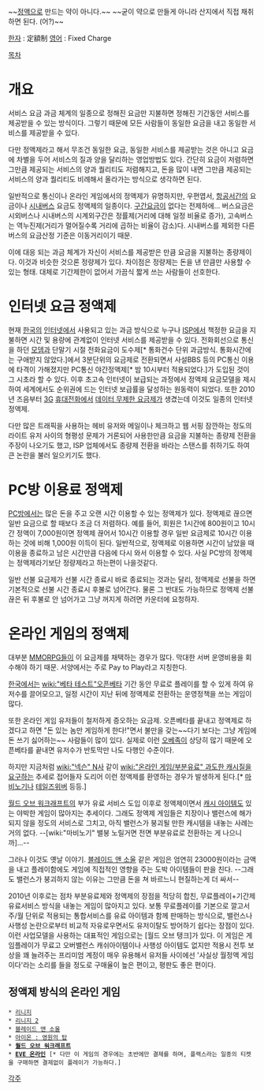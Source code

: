 ~~[[정액]]으로 만드는 약이 아니다.~~
~~굳이 약으로 만들게 아니라 산지에서 직접 채취하면 된다. (어?)~~

[[한자]] : 定額制
[[영어]] : Fixed Charge

[[목차]]
= 개요 =
서비스 요금 과금 체계의 일종으로 정해진 요금만 지불하면 정해진 기간동안 서비스를 제공받을 수 있는 방식이다. 그렇기 때문에 모든 사람들이 동일한 요금을 내고 동일한 서비스를 제공받을 수 있다.

다만 정액제라고 해서 무조건 동일한 요금, 동일한 서비스를 제공받는 것은 아니고 요금에 차별을 두어 서비스의 질과 양을 달리하는 영업방법도 있다. 간단히 요금이 저렴하면 그만큼 제공되는 서비스의 양과 퀄리티도 저렴해지고, 돈을 많이 내면 그만큼 제공되는 서비스의 양과 퀄리티도 비례해서 올라가는 방식으로 생각하면 된다.

일반적으로 통신이나 온라인 게임에서의 정액제가 유명하지만, 우편엽서, [[항공서간]]의 요금이나 [[시내버스]] 요금도 정액제의 일종이다. [[구간요금]]이 없다는 전제하에... 버스요금은 시외버스나 시내버스의 시계외구간은 정률제(거리에 대해 일정 비율로 증가), 고속버스는 역누진제(거리가 멀어질수록 거리에 곱하는 비율이 감소)다. 시내버스를 제외한 다른 버스의 요금산정 기준은 이동거리이기 때문.

이에 대응 되는 과금 체계가 자신이 서비스를 제공받은 만큼 요금을 지불하는 종량제이다. 이것과 비슷한 것으론 정량제가 있다. 차이점은 정량제는 돈을 낸 만큼만 사용할 수 있는 형태. 대체로 기간제한이 없어서 가끔식 짧게 쓰는 사람들이 선호한다.

= 인터넷 요금 정액제 =
현재 [[한국]]의 [[인터넷]]에서 사용되고 있는 과금 방식으로 누구나 [[ISP]]에서 책정한 요금을 지불하면 시간 및 용량에 관계없이 인터넷 서비스를 제공받을 수 있다. 전화회선으로 통신을 하던 [[모뎀]]과 단말기 시절 전화요금이 도수제[* 통화건수 단위 과금방식. 통화시간에는 구애받지 않았다.]에서 3분단위의 요금제로 전환되면서 사설BBS 등의 PC통신 이용에 타격이 가해졌지만 PC통신 야간정액제[* 밤 10시부터 적용되었다.]가 도입된 것이 그 시초라 할 수 있다. 이후 초고속 인터넷이 보급되는 과정에서 정액제 요금모델을 제시하여 세계에서도 순위권에 드는 인터넷 보급률을 달성하는 원동력이 되었다. 또한 2010년 즈음부터 [[3G]] [[휴대전화]]에서 [[데이터 무제한 요금제]]가 생겼는데 이것도 일종의 인터넷 정액제.

다만 많은 트래픽을 사용하는 헤비 유저와 메일이나 체크하고 웹 서핑 잠깐하는 정도의 라이트 유저 사이의 형평성 문제가 거론되어 사용한만큼 요금을 지불하는 종량제 전환을 주장이 나오기도 했고, ISP 업체에서도 종량제 전환을 바라는 스탠스를 취하기도 하여 큰 논란을 불러 일으키기도 했다.

= PC방 이용료 정액제 =
[[PC방]]에서는 많은 돈을 주고 오랜 시간 이용할 수 있는 정액제가 있다. 정액제로 끊으면 일반 요금으로 할 때보다 조금 더 저렴하다. 예를 들어, 회원은 1시간에 800원이고 10시간 정액이 7,000원이면 정액제 끊어서 10시간 이용할 경우 일반 요금제로 10시간 이용하는 것에 비해 1,000원 이득이 된다. 일반적으로, 정액제로 이용하면 시간이 남았을 때 이용을 종료하고 남은 시간만큼 다음에 다시 와서 이용할 수 있다. 사실 PC방의 정액제는 정액제라기보단 정량제라고 하는편이 나을것같다.

일반 선불 요금제가 선불 시간 종료시 바로 종료되는 것과는 달리, 정액제로 선불을 하면 기본적으로 선불 시간 종료시 후불로 넘어간다. 물론 그 반대도 가능하므로 정액제 선불 끊은 뒤 후불로 안 넘어가고 그냥 꺼지게 하려면 카운터에 요청하자.

= 온라인 게임의 정액제 =
대부분 [[MMORPG]]들이 이 요금제를 채택하는 경우가 많다. 막대한 서버 운영비용을 회수해야 하기 때문. 서양에서는 주로 Pay to Play라고 지칭한다.

[[한국]]에서는 [[wiki:"베타 테스트"오픈베타]] 기간 동안 무료로 플레이를 할 수 있게 하여 유저수를 끌어모으고, 일정 시간이 지난 뒤에 정액제로 전환하는 운영정책을 쓰는 게임이 많다.

또한 온라인 게임 유저들이 철저하게 증오하는 요금제. 오픈베타를 끝내고 정액제로 하겠다고 하면 "돈 있는 놈만 게임하게 한다!"면서 불만을 갖는~~다기 보다는 그냥 게임에 돈 쓰기 싫어하는~~ 사람들이 많이 있다. 실제로 이런 [[오베족]]이 상당히 많기 때문에 오픈베타를 끝내면 유저수가 반토막만 나도 다행인 수준이다.

하지만 지금처럼 [[wiki:"넥슨" N사]] 같이 [[wiki:"온라인 게임/부분유료" 과도한 캐시질을 요구하는]] 추세로 접어들자 도리어 이런 정액제를 환영하는 경우가 발생하게 된다.[* [[마비노기]]나 [[테일즈위버]] 등등.]

[[월드 오브 워크래프트]]의 부가 유료 서비스 도입 이후로 정액제이면서 [[캐시 아이템]]도 있는 야박한 게임이 많아지는 추세이다. 그래도 정액제 게임들은 치장이나 밸런스에 해가 되지 않을 정도의 서비스로 그치고, 아직 밸런스가 붕괴될 만한 캐시템을 내놓는 사례는 거의 없다. --[wiki:"마비노기" 밸붕 노릴거면 전면 부분유료로 전환하는 게 나으니까]...--

그러나 이것도 옛날 이야기. [[블레이드 앤 소울]] 같은 게임은 엄연히 23000원이라는 금액을 내고 플레이함에도 게임에 직접적인 영향을 주는 도박 아이템들이 판을 친다. --그래도 밸런스가 붕괴하지 않는 이유는 그만큼 돈을 쳐 바르느니 현질하는게 더 싸서--

2010년 이후로는 점차 부분유료제와 정액제의 장점을 적당히 합친, 무료플레이+기간제 유료서비스 방식을 내놓는 게임이 많아지고 있다. 보통 무료플레이를 기본으로 깔고서 주/월 단위로 적용되는 통합서비스를 유료 아이템과 함께 판매하는 방식으로, 밸런스나 사행성 논란으로부터 비교적 자유로우면서도 유저이탈도 방어하기 쉽다는 장점이 있다. 이런 사업모델을 사용하는 대표적인 게임으로는 [월드 오브 탱크]가 있다. 이 게임은 게임플레이가 무료고 오버밸런스 캐쉬아이템이나 사행성 아이템도 없지만 적용시 전투 보상을 꽤 늘려주는 프리미엄 계정이 매우 유용해서 유저들 사이에선 '사실상 월정액 게임이다'라는 소리를 들을 정도로 구매율이 높은 편이고, 평판도 좋은 편이다.
== 정액제 방식의 온라인 게임 ==
 * [[리니지]]
 * [[리니지 2]]
 * [[블레이드 앤 소울]]
 * [[아이온 : 영원의 탑]]
 * '''[[월드 오브 워크래프트]]'''
 * '''[[EVE 온라인]]''' [* 다만 이 게임의 경우에는 초반에만 결제를 하며, 플렉스라는 일종의 티켓을 구매하면 결제없이 플레이가 가능하다.]
[[각주]]
